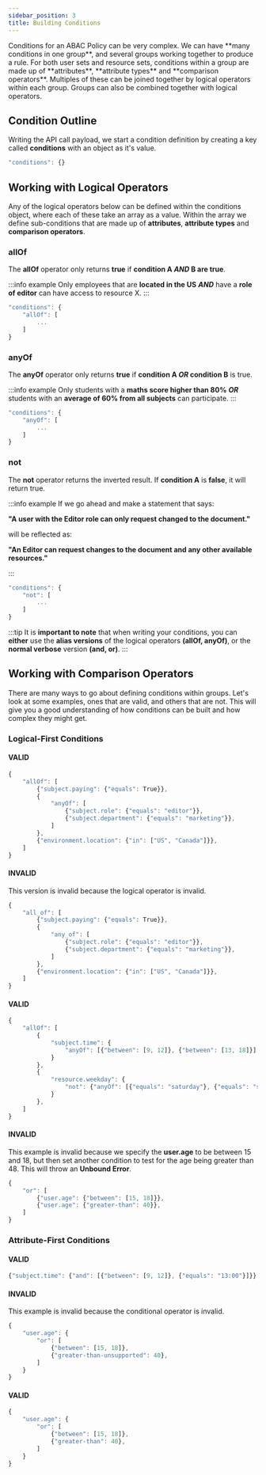 ```yaml
---
sidebar_position: 3
title: Building Conditions
---
```


<p className="intro-paragraph">Conditions for an ABAC Policy can be very complex. We can have **many conditions in one group**, and several groups
working together to produce a rule. For both user sets and resource sets, conditions within a group are made
up of **attributes**, **attribute types** and **comparison operators**. Multiples of these can be joined together by logical operators
within each group. Groups can also be combined together with logical operators. </p>

## Condition Outline

Writing the API call payload, we start a condition definition by creating a key called **conditions** with an object as it's value.

```js
"conditions": {}
```

## Working with Logical Operators

Any of the logical operators below can be defined within the conditions object, where each of these take an array as a value.
Within the array we define sub-conditions that are made up of **attributes**, **attribute types** and **comparison operators**.

### allOf

The **allOf** operator only returns **true** if **condition A _AND_ B are true**.

:::info example
Only employees that are **located in the US** _**AND**_ have a **role of editor** can have access to resource X.
:::

```javascript
"conditions": {
    "allOf": [
        ...
    ]
}
```

### anyOf

The **anyOf** operator only returns **true** if **condition A _OR_ condition B** is true.

:::info example
Only students with a **maths score higher than 80%** _**OR**_ students with an **average of 60% from all subjects** can participate.
:::

```javascript
"conditions": {
    "anyOf": [
        ...
    ]
}
```

### not

The **not** operator returns the inverted result. If **condition A** is **false**, it will return true.

:::info example
If we go ahead and make a statement that says:

**"A user with the Editor role can only request changed to the document."**

will be reflected as:

**"An Editor can request changes to the document and any other available resources."**

:::

```javascript
"conditions": {
    "not": [
        ...
    ]
}
```

:::tip
It is **important to note** that when writing your conditions, you can **either** use the **alias versions** of the
logical operators **(allOf, anyOf)**, or the **normal verbose** version **(and, or)**.
:::

## Working with Comparison Operators

There are many ways to go about defining conditions within groups. Let's look at some examples, ones that are valid, and
others that are not. This will give you a good understanding of how conditions can be built and how complex they might get.

### Logical-First Conditions

#### VALID

```js
{
    "allOf": [
        {"subject.paying": {"equals": True}},
        {
            "anyOf": [
                {"subject.role": {"equals": "editor"}},
                {"subject.department": {"equals": "marketing"}},
            ]
        },
        {"environment.location": {"in": ["US", "Canada"]}},
    ]
}
```

#### INVALID

This version is invalid because the logical operator is invalid.

```js
{
    "all_of": [
        {"subject.paying": {"equals": True}},
        {
            "any_of": [
                {"subject.role": {"equals": "editor"}},
                {"subject.department": {"equals": "marketing"}},
            ]
        },
        {"environment.location": {"in": ["US", "Canada"]}},
    ]
}
```

#### VALID

```js
{
    "allOf": [
        {
            "subject.time": {
                "anyOf": [{"between": [9, 12]}, {"between": [13, 18]}]
            }
        },
        {
            "resource.weekday": {
                "not": {"anyOf": [{"equals": "saturday"}, {"equals": "sunday"}]}
            }
        },
    ]
}
```

#### INVALID

This example is invalid because we specify the **user.age** to be between 15 and 18, but then set
another condition to test for the age being greater than 48. This will throw an **Unbound Error**.

```js
{
    "or": [
        {"user.age": {"between": [15, 18]}},
        {"user.age": {"greater-than": 40}},
    ]
}
```

### Attribute-First Conditions

#### VALID

```js
{"subject.time": {"and": [{"between": [9, 12]}, {"equals": "13:00"}]}}
```

#### INVALID

This example is invalid because the conditional operator is invalid.

```js
{
    "user.age": {
        "or": [
            {"between": [15, 18]},
            {"greater-than-unsupported": 40},
        ]
    }
}
```

#### VALID

```js
{
    "user.age": {
        "or": [
            {"between": [15, 18]},
            {"greater-than": 40},
        ]
    }
}
```
